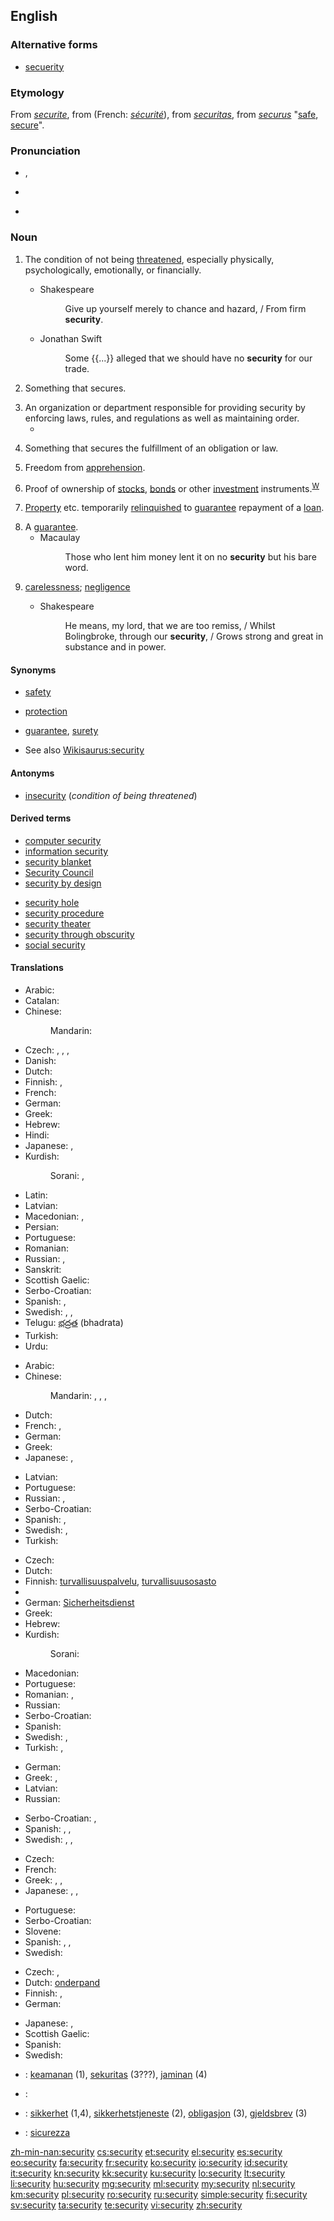 ==English==
{{wikipedia}}

===Alternative forms===
* [[secuerity]] {{qualifier|chiefly obsolete}}

===Etymology===
From {{etyl|enm|en}} ''[[securite]]'', from {{etyl|fro|en}} (French: ''[[sécurité]]''), from {{etyl|la|en}} ''[[securitas]]'', from {{etyl|la|en}} ''[[securus]]'' "[[safe]], [[secure]]".

===Pronunciation===
* {{a|RP}} {{IPA|/sɪˈkjʊəɹəti/|/sɪˈkjɔːɹəti/}}, {{X-SAMPA|/sI"kjU@r\@ti/|/sI"kjO:r\@ti/}}
* {{a|US}} {{IPA|/səˈkjɔɹ.ɪˌti/|[səˈkjɔɹ.ɪˌɾi]|/səˈkjʊɹ.ɪˌti/|[səˈkjʊɹ.ɪˌɾi]}}
* {{audio|En-us-security.ogg|Audio (US)}}

===Noun===
{{en-noun|securit|ies|-}}

# {{context|uncountable|lang=en}} The condition of not being [[threaten]]ed, especially physically, psychologically, emotionally, or financially.
#* Shakespeare
#*: Give up yourself merely to chance and hazard, / From firm '''security'''.
#* Jonathan Swift
#*: Some {{...}} alleged that we should have no '''security''' for our trade.
# {{context|countable|lang=en}} Something that secures.
# An organization or department responsible for providing security by enforcing laws, rules, and regulations as well as maintaining order.
#* {{quote-magazine|date=2012-12-14
|author=Simon Jenkins|authorlink=Simon Jenkins
|title=We mustn't overreact to North Korea boys' toys
|volume=188|issue=2|page=23
|date=2012-12-21
|magazine=[[w:The Guardian Weekly|The Guardian Weekly]]
|url=http://www.guardian.co.uk/commentisfree/2012/dec/14/north-korea-boys-toys-threat-reaction
|passage=The threat of terrorism to the British lies in the overreaction to it of British governments. Each one in turn clicks up the ratchet of surveillance, intrusion and '''security'''. Each one diminishes liberty.}}
# {{context|legal|lang=en}} Something that secures the fulfillment of an obligation or law.
# {{context|legal|lang=en}} Freedom from [[apprehension]].
# {{context|finance|lang=en}} Proof of ownership of [[stock]]s, [[bond]]s or other [[investment]] instruments.<sup>[[W:Security (finance)|W]]</sup>
# {{context|finance|lang=en}} [[property|Property]] etc. temporarily [[relinquish]]ed to [[guarantee]] repayment of a [[loan]].
# A [[guarantee]].
#* Macaulay
#*: Those who lent him money lent it on no '''security''' but his bare word.
# {{context|obsolete|lang=en}} [[carelessness]]; [[negligence]]
#* Shakespeare
#*: He means, my lord, that we are too remiss, / Whilst Bolingbroke, through our '''security''', / Grows strong and great in substance and in power.

====Synonyms====
* {{sense|condition of not being threatened}} [[safety]]
* {{sense|something that secures}} [[protection]]
* {{sense|something that secures the fulfillment of an obligation}} [[guarantee]], [[surety]]
* See also [[Wikisaurus:security]]

====Antonyms====
* [[insecurity]] (''condition of being threatened'')

====Derived terms====
{{der-top}}
* [[computer security]]
* [[information security]]
* [[security blanket]]
* [[Security Council]]
* [[security by design]]
{{der-mid}}
* [[security hole]]
* [[security procedure]]
* [[security theater]]
* [[security through obscurity]]
* [[social security]]
{{der-bottom}}

====Translations====
{{trans-top|condition of not being threatened}}
* Arabic: {{t-|ar|أمن|m|tr=ʾamn|sc=Arab}}
* Catalan: {{t+|ca|seguretat|f}}
* Chinese:
*: Mandarin: {{t|cmn|安全|tr=ānquán|sc=Hani}}
* Czech: {{t+|cs|bezpečí|n}}, {{t-|cs|bezpečnost|f}}, {{t-|cs|jistota|f}}, {{t-|cs|zajištění|n}}
* Danish: {{t-|da|sikkerhed|c}}
* Dutch: {{t+|nl|veiligheid|f}}
* Finnish: {{t+|fi|turvallisuus}}, {{t+|fi|turva}}
* French: {{t+|fr|sécurité|f}}
* German: {{t+|de|Sicherheit|f}}
* Greek: {{t+|el|ασφάλεια|f|tr=asfáleia}}
* Hebrew: {{t+|he|ביטחון|m|tr=bitakhón}}
* Hindi: {{t-|hi|सुरक्षा|tr=surakṣā|sc=Deva}}
* Japanese: {{t+|ja|安全|tr=あんぜん, anzen}}, {{t+|ja|セキュリティー|tr=sekyuritī|sc=Jpan}}
* Kurdish:
*: Sorani: {{t+|ku|ئه‌مانه‌ت|sc=ku-Arab}}, {{t+|ku|ئاشتی|sc=ku-Arab}}
{{trans-mid}}
* Latin: {{t+|la|securitas}}
* Latvian: {{t-|lv|drošība|f}}
* Macedonian: {{t-|mk|безбедност|f|tr=bézbednost}}, {{t-|mk|сигурност|f|tr=sígurnost}}
* Persian: {{t+|fa|امنیت|tr=amniyat}}
* Portuguese: {{t+|pt|segurança|f}}
* Romanian: {{t+|ro|securitate|f}}
* Russian: {{t+|ru|безопасность|f|tr=bezopásnostʹ}}, {{t+|ru|надёжность|f|tr=nadjóžnostʹ}}
* Sanskrit: {{t-|sa|सुरक्षा|tr=surakṣā|sc=Deva}}
* Scottish Gaelic: {{t-|gd|tèarainteachd|f}}
* Serbo-Croatian: {{t-|sh|sigurnost|f}}
* Spanish: {{t+|es|seguridad|f}}, {{t+|es|confianza}}
* Swedish: {{t+|sv|säkerhet|c}}, {{t+|sv|trygghet|c}}, {{t+|sv|trygghetskänsla|c}}
* Telugu: [[భద్రత]] (bhadrata)
* Turkish: {{t-|tr|güvenlilik}}
* Urdu: {{t-|ur|زامن|tr=zāman|sc=ur-Arab}}
{{trans-bottom}}

{{trans-top|something that secures}}
* Arabic: {{t-|ar|حماية|f|tr=ḥimāya|sc=Arab}}
* Chinese:
*: Mandarin: {{t|cmn|保護|sc=Hani}}, {{t|cmn|保护|tr=bǎohù|sc=Hani}}, {{t|cmn|保衛|sc=Hani}}, {{t|cmn|保卫|tr=bǎowèi|sc=Hani}}
* Dutch: {{t+|nl|beveiliging|f}}
* French: {{t+|fr|sécurité|f}}, {{t+|fr|sécurisant|m}}
* German: {{t+|de|Sicherheit|f}}
* Greek: {{t+|el|ασφάλεια|f|tr=asfáleia}}
* Japanese: {{t+|ja|保護|tr=ほご, hogo}}, {{t+|ja|セキュリティー|tr=sekyuritī|sc=Jpan}}
{{trans-mid}}
* Latvian: {{t-|lv|drošība|f}}
* Portuguese: {{t+|pt|segurança|f}}
* Russian: {{t+|ru|защита|f|tr=zaščíta}}, {{t+|ru|гарантия|f|tr=garántija}}
* Serbo-Croatian: {{t-|sh|zaštita|f}}
* Spanish: {{t+|es|seguridad|f}}, {{t+|es|garantía}}
* Swedish: {{t+|sv|skydd|n}}, {{t+|sv|säkerhetsåtgärd|c}}
* Turkish: {{t-|tr|güvenlilik}}
{{trans-bottom}}

{{trans-top|organization or department responsible for providing security}}
* Czech: {{t-|cs|ostraha|f}}
* Dutch: {{t+|nl|veiligheidsdienst|m}}
* Finnish: [[turvallisuuspalvelu]], [[turvallisuusosasto]]
* {{trreq|ka}}
* German: [[Sicherheitsdienst]] {{m}}
* Greek: {{t+|el|ασφάλεια|f|tr=asfáleia|sc=Grek}}
* Hebrew: {{t+|he|ביטחון|m|tr=bitakhón}}
* Kurdish:
*: Sorani: {{t+|ku|ئاسایش|sc=ku-Arab}}
{{trans-mid}}
* Macedonian: {{t-|mk|обезбедување|n|tr=obezbedúvanje}}
* Portuguese: {{t+|pt|segurança|f}}
* Romanian: {{t-|ro|siguranță}}, {{t+|ro|securitate}}
* Russian: {{t-|ru|служба безопасности|f|tr=slúžba bezopásnosti}}
* Serbo-Croatian: {{t-|sh|osiguranje|n}}
* Spanish: {{t+|es|seguridad|f}}
* Swedish: {{t-|sv|säkerhetstjänst|c}}, {{t-|sv|vaktbolag|c}}
* Turkish: {{t-|tr|güvenlik güçleri}}, {{t+|tr|emniyet}}
{{trans-bottom}}

{{trans-top|something that secures the fulfillment of an obligation}}
* German: {{t+|de|Sicherheit|f}}
* Greek: {{t+|el|εχέγγυο|n|tr=ekhégio}}, {{t+|el|εγγύηση|f|tr=egí'isi}}
* Latvian: {{t-|lv|drošība|f}}
* Russian: {{t+|ru|гарантия|f|tr=garántija}}
{{trans-mid}}
* Serbo-Croatian: {{t-|sh|jamstvo|n}}, {{t-|sh|garancija|f}}
* Spanish: {{t+|es|garantía}}, {{t+|es|prenda}}, {{t+|es|respaldo}}
* Swedish: {{t+|sv|borgen|c}}, {{t+|sv|garanti|c}}, {{t+|sv|säkerhet|c}}
{{trans-bottom}}

{{trans-top|finance: proof of ownership}}
* Czech: {{t-|cs|cenný papír|m}}
* French: {{t+|fr|titre|m}}
* Greek: {{t+|el|αξιόγραφο|n|tr=aksiógrafo}},  {{t+|el|αξία|f|tr=aksía}},  {{t+|el|χρηματόγραφο|n|tr=khrimatógrafo}}
* Japanese: {{t+|ja|担保|tr=tanpo}}, {{t+|ja|抵当|tr=teitō}}, {{t+|ja|保証|tr=hoshō}}
{{trans-mid}}
* Portuguese: {{t+|pt|garantia|f}}
* Serbo-Croatian: {{t-|sh|vrijednosni papir|m}}
* Slovene: {{t-|sl|vrednostni papir|m}}
* Spanish: {{t+|es|certificado}}, {{t+|es|documento}}, {{t-|es|título de propiedad|m}}
* Swedish: {{t-|sv|värdepapper|n}}
{{trans-bottom}}

{{trans-top|finance: property temporarily relinquished}}
* Czech: {{t-|cs|zástava|f}}, {{t-|cs|záruka|f}}
* Dutch: [[onderpand]] {{n}}
* Finnish: {{t-|fi|takaus}}, {{t+|fi|pantti}}
* German: {{t+|de|Sicherheit|f}}
{{trans-mid}}
* Japanese: {{t+|ja|証券|tr=shōken}}, {{t+|ja|有価証券|tr=yūka shōken}}
* Scottish Gaelic: {{t-|gd|urras|m}}
* Spanish: {{t+|es|prenda|f}}
* Swedish: {{t+|sv|säkerhet|c}}
{{trans-bottom}}

{{checktrans-top}}
* {{ttbc|id}}: [[keamanan]] (1), [[sekuritas]] (3???), [[jaminan]] (4)
* {{ttbc|ga}}: {{t-|ga|slándáil|f}}
{{trans-mid}}
* {{ttbc|no}}: [[sikkerhet]] {{m}} (1,4), [[sikkerhetstjeneste]] {{m}} (2), [[obligasjon]] {{m}} (3), [[gjeldsbrev]] {{n}} (3)
* {{ttbc|it}}: [[sicurezza]] {{f}}
{{trans-bottom}}

[[zh-min-nan:security]]
[[cs:security]]
[[et:security]]
[[el:security]]
[[es:security]]
[[eo:security]]
[[fa:security]]
[[fr:security]]
[[ko:security]]
[[io:security]]
[[id:security]]
[[it:security]]
[[kn:security]]
[[kk:security]]
[[ku:security]]
[[lo:security]]
[[lt:security]]
[[li:security]]
[[hu:security]]
[[mg:security]]
[[ml:security]]
[[my:security]]
[[nl:security]]
[[km:security]]
[[pl:security]]
[[ro:security]]
[[ru:security]]
[[simple:security]]
[[fi:security]]
[[sv:security]]
[[ta:security]]
[[te:security]]
[[vi:security]]
[[zh:security]]